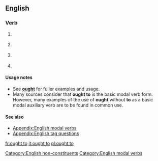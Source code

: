 {{also|ought|aught to do with}}
==English==

===Verb===
{{head|en|verb|head=[[ought]] [[to]]}}

# {{lb|en|auxiliary}} {{non-gloss definition|Indicating [[duty]] or [[obligation]].}}
# {{lb|en|auxiliary}} {{non-gloss definition|Indicating [[advisability]] or [[prudence]].}}
# {{lb|en|auxiliary}} {{non-gloss definition|Indicating [[desirability]].}}
# {{lb|en|auxiliary}} {{non-gloss definition|Indicating [[likelihood]] or [[probability]].}}

====Usage notes====
* See '''[[ought]]''' for fuller examples and usage.
* Many sources consider that '''ought to''' is the basic modal verb form. However, many examples of the use of '''ought''' without '''to''' as a basic modal auxiliary verb are to be found in common use.

====See also====
* [[Appendix:English modal verbs]]
* [[Appendix:English tag questions]]

[[Category:English non-constituents]]
[[Category:English modal verbs]]

[[fr:ought to]]
[[it:ought to]]
[[pl:ought to]]